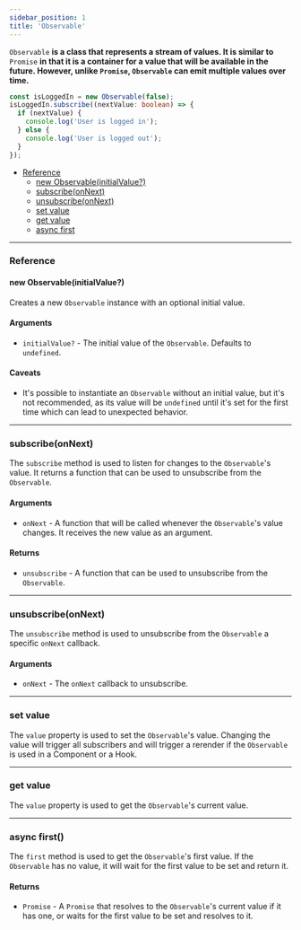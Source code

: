 ```yaml
---
sidebar_position: 1
title: 'Observable'
---
```


`Observable` **is a class that represents a stream of values. It is similar to** `Promise` **in that it is a container for a value that will be available in the future. However, unlike **`Promise`**, **`Observable`** can emit multiple values over time.**

```ts
const isLoggedIn = new Observable(false);
isLoggedIn.subscribe((nextValue: boolean) => {
  if (nextValue) {
    console.log('User is logged in');
  } else {
    console.log('User is logged out');
  }
});
```

* [Reference](#reference)
  * [new Observable(initialValue?)](#new-observableinitialvalue)
  * [subscribe(onNext)](#subscribeonnext)
  * [unsubscribe(onNext)](#unsubscribeonnext)
  * [set value](#set-value)
  * [get value](#get-value)
  * [async first](#async-first)
___

### Reference
#### new Observable(initialValue?)
Creates a new `Observable` instance with an optional initial value.
#### Arguments
* `initialValue?` - The initial value of the `Observable`. Defaults to `undefined`.

#### Caveats
* It's possible to instantiate an `Observable` without an initial value, but it's not recommended, as its value will be `undefined` until it's set for the first time which can lead to unexpected behavior.
___
### subscribe(onNext)
The `subscribe` method is used to listen for changes to the `Observable`'s value. It returns a function that can be used to unsubscribe from the `Observable`.
#### Arguments
* `onNext` - A function that will be called whenever the `Observable`'s value changes. It receives the new value as an argument.
#### Returns
* `unsubscribe` - A function that can be used to unsubscribe from the `Observable`.
___
### unsubscribe(onNext)
The `unsubscribe` method is used to unsubscribe from the `Observable` a specific `onNext` callback.
#### Arguments
* `onNext` - The `onNext` callback to unsubscribe.
___
### set value
The `value` property is used to set the `Observable`'s value. Changing the value will trigger all subscribers and will trigger a rerender if the `Observable` is used in a Component or a Hook.
___
### get value
The `value` property is used to get the `Observable`'s current value.
___
### async first()
The `first` method is used to get the `Observable`'s first value. If the `Observable` has no value, it will wait for the first value to be set and return it.
#### Returns
* `Promise` - A `Promise` that resolves to the `Observable`'s current value if it has one, or waits for the first value to be set and resolves to it.